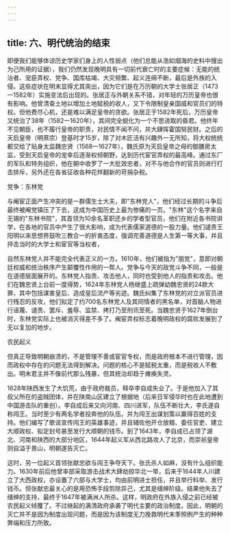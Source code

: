 ```yaml
---
---
---
```

title: 六、明代统治的结束
---



即便我们能够体谅历史学家们身上的人性弱点（他们总能从浩如烟海的史料中搜出为己所用的证据），我们仍然发现晚明具有一切前代衰亡时的主要症候：无能的统治者、宠臣弄权、党争、国库枯竭、大灾频繁、起义连绵不断，最后是外族的入侵。这些症状在明末显得尤其突出，因为它们是在万历朝的大学士张居正（1473一1582年）实施变法后出现的。张居正与外朝关系不错，对年轻的万历皇帝也很有影响。他曾清查土地以增加土地赋税的收人，又下令限制皇亲国戚和官员们的特权。但他费尽心机，还是难以满足皇帝的贪欲。张居正于1582年死后，万历皇帝又统治了38年（1582一1620年），其间完全蜕化为一个不思进取的昏君。他终年不见朝臣，也不履行皇帝的职责，对民情不闻不问，并大肆挥霍国努民财。之后的天启皇帝（明熹宗）登基时才15岁，除了对木匠活有兴趣外一无所知，将大权统统都交给了贴身太监魏忠贤（1568一1627年）。魏氏原为天启皇帝之母的御膳房太监，受到天启皇帝的宠幸后逐渐权倾朝野，达到历代宦官弄权的最高峰。通过东厂的军队和特务组织，他在朝中收罗了一大批效忠者，对不与他合作的官员则进行打击排斥，另外还在各省征收各种花样翻新的苛捐杂税。

党争：东林党

与阉宦正面产生冲突的是一群儒生士大夫，即"东林党人"，他们经过长期的斗争后最终被阉党镇压了下去，这成为中国历史上最为惨痛的一页。"东林"这个名字来自无锡的"东林书院"，其首领为10余名革职还乡的学者型官员，他们在附近各书院讲学，在各地的官员中产生了很大影响，成为代表儒家道德的一股力量。他们谴责王阳明以来思想界鼓吹三教合一的折衷态度，强调完善道德是人生第一等大事，并且抨击当时的大学士和宦官等当权者，

自然东林党人并不能完全代表正义的一方。1610年，他们被指为"朋党"，意即对朝廷权威和统治秩序产生颠覆性作用的一帮人。党争与今天的政党斗争不同，一般是在道德层面展开的。东林党人指责、攻击他人，同时也受到他人的指责和攻击。他们在魏忠贤上台前一度得势，1624年东林党人杨继盛上疏弹幼魏忠贤的24款大罪，其中包括谋害皇后、造成皇后流产等劣迹。魏氏纠集了东林党的对立派官员进行残忍的反攻，他们拟定了约700名东林党人及其同情者的黑名单，对首脑人物进行诬蔑、谴责、罢斥、羞辱、监禁、拷打乃至刑讯至死。当魏忠贤于1627年倒台时，东林党实际上也被消灭得差不多了。阉宦弄权标志着晚明政权的腐败发展到了无以复加的地步。

农民起义

但真正导致明朝崩溃的，不是管理不善或宦官专权，而是政府根本不进行管理，因而政权中存在的问题无法得到解决。问题的核心不是赋税太重，而是税收人不敷出。明末君主并不像前代那么残暴，但其统治却趋于瘫痪失灵。

1628年陕西发生了大饥荒，由于政府裁员，释卒李自成失业了。于是他加入了其叔父所在的盗贼团体，并在陕南山区建立了根据地（后来日军侵华时也在此地遭到中国游击队的重创）。李自成后来又向河南、四川进军，队伍不断壮大，李氏遂自称闯王。当时至少有两名学者投奔他的队伍，并为闯王出谋划策以赢得百姓的支持。他们编写了歌谣宣传闯王的英雄事迹，并且辅佐他开仓放粮、委任官吏、建立大顺政权、拟定封号甚至发行大顺朝的钱币。到了1643年，李自成已占领了湖北、河南和陕西的大部分地区，1644年起义军从西北路攻人了北京，而崇祯皇帝则自溢于景山，明朝遂告灭亡。

这时，另一位起义首领张献忠欲与闯王争夺天下。张氏杀人如麻，没有什么组织能力。1630年前后他曾率部采取游击战术大肆劫掠华北一带，后来于1644年人川建立了大西政权，亦设置了六部与大学士，均由前明进士担任，并且举行科举、发行钱币。但张献忠最关心的是用恐怖手段剪除异己，尤其是缙绅阶级。结果他失去了缙绅的支持，最终于1647年被满洲人所杀。这样，明政府在外族入侵之前已经被农民起义倾覆了。不过继起的满清政府承袭了明代主要的政治制度。因此，明朝的灭亡并不是因为制度出现问题，而是因为该制度无力挽救明代末季照例产生的种种弊端和压力所致。